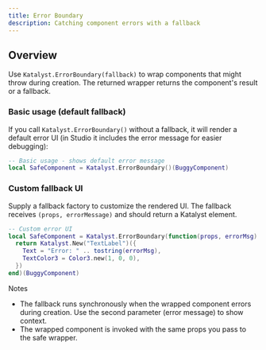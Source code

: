 ```yaml
---
title: Error Boundary
description: Catching component errors with a fallback
---
```


## Overview

Use `Katalyst.ErrorBoundary(fallback)` to wrap components that might throw during creation. The returned wrapper returns the component's result or a fallback.

### Basic usage (default fallback)

If you call `Katalyst.ErrorBoundary()` without a fallback, it will render a default error UI (in Studio it includes the error message for easier debugging):

```lua
-- Basic usage - shows default error message
local SafeComponent = Katalyst.ErrorBoundary()(BuggyComponent)
```

### Custom fallback UI

Supply a fallback factory to customize the rendered UI. The fallback receives `(props, errorMessage)` and should return a Katalyst element.

```lua
-- Custom error UI
local SafeComponent = Katalyst.ErrorBoundary(function(props, errorMsg)
  return Katalyst.New("TextLabel")({
    Text = "Error: " .. tostring(errorMsg),
    TextColor3 = Color3.new(1, 0, 0),
  })
end)(BuggyComponent)
```

Notes

- The fallback runs synchronously when the wrapped component errors during creation. Use the second parameter (error message) to show context.
- The wrapped component is invoked with the same props you pass to the safe wrapper.
